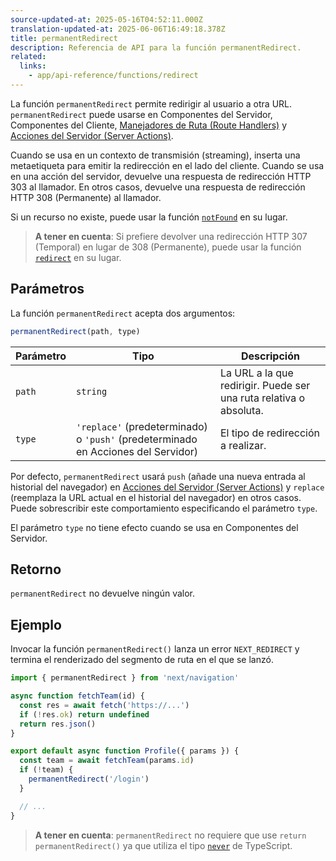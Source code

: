 ```yaml
---
source-updated-at: 2025-05-16T04:52:11.000Z
translation-updated-at: 2025-06-06T16:49:18.378Z
title: permanentRedirect
description: Referencia de API para la función permanentRedirect.
related:
  links:
    - app/api-reference/functions/redirect
---
```


La función `permanentRedirect` permite redirigir al usuario a otra URL. `permanentRedirect` puede usarse en Componentes del Servidor, Componentes del Cliente, [Manejadores de Ruta (Route Handlers)](/docs/app/building-your-application/routing/route-handlers) y [Acciones del Servidor (Server Actions)](/docs/app/building-your-application/data-fetching/server-actions-and-mutations).

Cuando se usa en un contexto de transmisión (streaming), inserta una metaetiqueta para emitir la redirección en el lado del cliente. Cuando se usa en una acción del servidor, devuelve una respuesta de redirección HTTP 303 al llamador. En otros casos, devuelve una respuesta de redirección HTTP 308 (Permanente) al llamador.

Si un recurso no existe, puede usar la función [`notFound`](/docs/app/api-reference/functions/not-found) en su lugar.

> **A tener en cuenta**: Si prefiere devolver una redirección HTTP 307 (Temporal) en lugar de 308 (Permanente), puede usar la función [`redirect`](/docs/app/api-reference/functions/redirect) en su lugar.

## Parámetros

La función `permanentRedirect` acepta dos argumentos:

```js
permanentRedirect(path, type)
```

| Parámetro | Tipo                                                          | Descripción                                                 |
| --------- | ------------------------------------------------------------- | ----------------------------------------------------------- |
| `path`    | `string`                                                      | La URL a la que redirigir. Puede ser una ruta relativa o absoluta. |
| `type`    | `'replace'` (predeterminado) o `'push'` (predeterminado en Acciones del Servidor) | El tipo de redirección a realizar.                          |

Por defecto, `permanentRedirect` usará `push` (añade una nueva entrada al historial del navegador) en [Acciones del Servidor (Server Actions)](/docs/app/building-your-application/data-fetching/server-actions-and-mutations) y `replace` (reemplaza la URL actual en el historial del navegador) en otros casos. Puede sobrescribir este comportamiento especificando el parámetro `type`.

El parámetro `type` no tiene efecto cuando se usa en Componentes del Servidor.

## Retorno

`permanentRedirect` no devuelve ningún valor.

## Ejemplo

Invocar la función `permanentRedirect()` lanza un error `NEXT_REDIRECT` y termina el renderizado del segmento de ruta en el que se lanzó.

```jsx filename="app/team/[id]/page.js"
import { permanentRedirect } from 'next/navigation'

async function fetchTeam(id) {
  const res = await fetch('https://...')
  if (!res.ok) return undefined
  return res.json()
}

export default async function Profile({ params }) {
  const team = await fetchTeam(params.id)
  if (!team) {
    permanentRedirect('/login')
  }

  // ...
}
```

> **A tener en cuenta**: `permanentRedirect` no requiere que use `return permanentRedirect()` ya que utiliza el tipo [`never`](https://www.typescriptlang.org/docs/handbook/2/functions.html#never) de TypeScript.